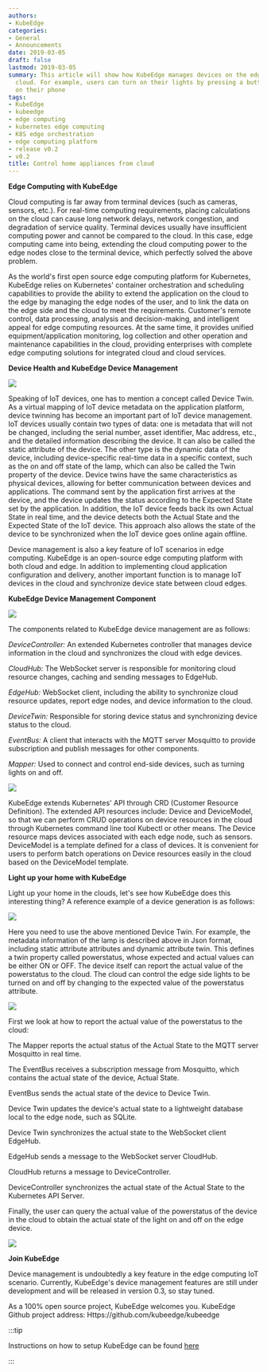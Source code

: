 ```yaml
---
authors:
- KubeEdge
categories:
- General
- Announcements
date: 2019-03-05
draft: false
lastmod: 2019-03-05
summary: This article will show how KubeEdge manages devices on the edge side through
  cloud. For example, users can turn on their lights by pressing a button on the app
  on their phone
tags:
- KubeEdge
- kubeedge
- edge computing
- kubernetes edge computing
- K8S edge orchestration
- edge computing platform
- release v0.2
- v0.2
title: Control home appliances from cloud
---
```

**Edge Computing with KubeEdge**

Cloud computing is far away from terminal devices (such as cameras, sensors, etc.). For real-time computing requirements, placing calculations on the cloud can cause long network delays, network congestion, and degradation of service quality. Terminal devices usually have insufficient computing power and cannot be compared to the cloud. In this case, edge computing came into being, extending the cloud computing power to the edge nodes close to the terminal device, which perfectly solved the above problem.

As the world's first open source edge computing platform for Kubernetes, KubeEdge relies on Kubernetes' container orchestration and scheduling capabilities to provide the ability to extend the application on the cloud to the edge by managing the edge nodes of the user, and to link the data on the edge side and the cloud to meet the requirements. Customer's remote control, data processing, analysis and decision-making, and intelligent appeal for edge computing resources. At the same time, it provides unified equipment/application monitoring, log collection and other operation and maintenance capabilities in the cloud, providing enterprises with complete edge computing solutions for integrated cloud and cloud services.




**Device Health and KubeEdge Device Management**

![](640.webp)

Speaking of IoT devices, one has to mention a concept called Device Twin. As a virtual mapping of IoT device metadata on the application platform, device twinning has become an important part of IoT device management. IoT devices usually contain two types of data: one is metadata that will not be changed, including the serial number, asset identifier, Mac address, etc., and the detailed information describing the device. It can also be called the static attribute of the device. The other type is the dynamic data of the device, including device-specific real-time data in a specific context, such as the on and off state of the lamp, which can also be called the Twin property of the device. Device twins have the same characteristics as physical devices, allowing for better communication between devices and applications. The command sent by the application first arrives at the device, and the device updates the status according to the Expected State set by the application. In addition, the IoT device feeds back its own Actual State in real time, and the device detects both the Actual State and the Expected State of the IoT device. This approach also allows the state of the device to be synchronized when the IoT device goes online again offline.



Device management is also a key feature of IoT scenarios in edge computing. KubeEdge is an open-source edge computing platform with both cloud and edge. In addition to implementing cloud application configuration and delivery, another important function is to manage IoT devices in the cloud and synchronize device state between cloud edges.


**KubeEdge Device Management Component**

![](640_2.webp)

The components related to KubeEdge device management are as follows:

*DeviceController:* An extended Kubernetes controller that manages device information in the cloud and synchronizes the cloud with edge devices.

*CloudHub:* The WebSocket server is responsible for monitoring cloud resource changes, caching and sending messages to EdgeHub.

*EdgeHub:* WebSocket client, including the ability to synchronize cloud resource updates, report edge nodes, and device information to the cloud.

*DeviceTwin:* Responsible for storing device status and synchronizing device status to the cloud.

*EventBus:* A client that interacts with the MQTT server Mosquitto to provide subscription and publish messages for other components.

*Mapper:* Used to connect and control end-side devices, such as turning lights on and off.


![](640_3.webp)

KubeEdge extends Kubernetes' API through CRD (Customer Resource Definition). The extended API resources include: Device and DeviceModel, so that we can perform CRUD operations on device resources in the cloud through Kubernetes command line tool Kubectl or other means. The Device resource maps devices associated with each edge node, such as sensors. DeviceModel is a template defined for a class of devices. It is convenient for users to perform batch operations on Device resources easily in the cloud based on the DeviceModel template.


**Light up your home with KubeEdge**

Light up your home in the clouds, let's see how KubeEdge does this interesting thing? A reference example of a device generation is as follows:

![](640_4.webp)

Here you need to use the above mentioned Device Twin. For example, the metadata information of the lamp is described above in Json format, including static attribute attributes and dynamic attribute twin. This defines a twin property called powerstatus, whose expected and actual values can be either ON or OFF. The device itself can report the actual value of the powerstatus to the cloud. The cloud can control the edge side lights to be turned on and off by changing to the expected value of the powerstatus attribute.

![](640_5.webp)

First we look at how to report the actual value of the powerstatus to the cloud:

The Mapper reports the actual status of the Actual State to the MQTT server Mosquitto in real time.

The EventBus receives a subscription message from Mosquitto, which contains the actual state of the device, Actual State.

EventBus sends the actual state of the device to Device Twin.

Device Twin updates the device's actual state to a lightweight database local to the edge node, such as SQLite.

Device Twin synchronizes the actual state to the WebSocket client EdgeHub.

EdgeHub sends a message to the WebSocket server CloudHub.

CloudHub returns a message to DeviceController.

DeviceController synchronizes the actual state of the Actual State to the Kubernetes API Server.

Finally, the user can query the actual value of the powerstatus of the device in the cloud to obtain the actual state of the light on and off on the edge device.

![](640_6.webp)

**Join KubeEdge**

Device management is undoubtedly a key feature in the edge computing IoT scenario. Currently, KubeEdge's device management features are still under development and will be released in version 0.3, so stay tuned.

As a 100% open source project, KubeEdge welcomes you. KubeEdge Github project address:
Https://github.com/kubeedge/kubeedge


:::tip

Instructions on how to setup KubeEdge can be found [here](https://github.com/kubeedge/kubeedge#usage)  

:::
